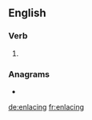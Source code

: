 ==English==

===Verb===
{{head|en|present participle}}

# {{present participle of|enlace|lang=en|nocat=1}}

===Anagrams===
* {{l|en|cleaning}}

[[de:enlacing]]
[[fr:enlacing]]